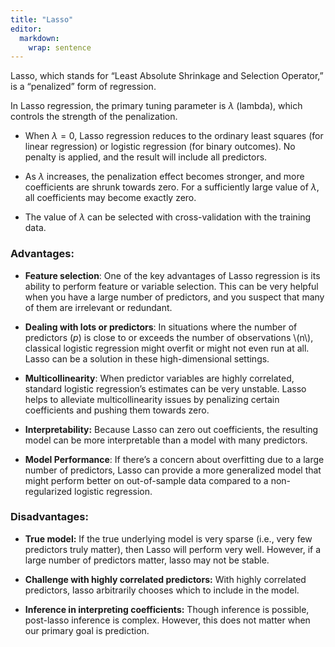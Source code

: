 ```yaml
---
title: "Lasso"
editor: 
  markdown: 
    wrap: sentence
---
```


Lasso, which stands for "Least Absolute Shrinkage and Selection Operator," is a "penalized" form of regression.

In Lasso regression, the primary tuning parameter is $\lambda$ (lambda), which controls the strength of the penalization.

-   When $\lambda=0$, Lasso regression reduces to the ordinary least squares (for linear regression) or logistic regression (for binary outcomes).
    No penalty is applied, and the result will include all predictors.

-   As $\lambda$ increases, the penalization effect becomes stronger, and more coefficients are shrunk towards zero.
    For a sufficiently large value of $\lambda$, all coefficients may become exactly zero.

-   The value of $\lambda$ can be selected with cross-validation with the training data.

### Advantages:

-   **Feature selection**: One of the key advantages of Lasso regression is its ability to perform feature or variable selection.
    This can be very helpful when you have a large number of predictors, and you suspect that many of them are irrelevant or redundant.

-   **Dealing with lots or predictors**: In situations where the number of predictors ($p$) is close to or exceeds the number of observations \\(n\\), classical logistic regression might overfit or might not even run at all.
    Lasso can be a solution in these high-dimensional settings.

-   **Multicollinearity**: When predictor variables are highly correlated, standard logistic regression's estimates can be very unstable.
    Lasso helps to alleviate multicollinearity issues by penalizing certain coefficients and pushing them towards zero.

-   **Interpretability:** Because Lasso can zero out coefficients, the resulting model can be more interpretable than a model with many predictors.

-   **Model Performance**: If there's a concern about overfitting due to a large number of predictors, Lasso can provide a more generalized model that might perform better on out-of-sample data compared to a non-regularized logistic regression.

### Disadvantages:

-   **True model:** If the true underlying model is very sparse (i.e., very few predictors truly matter), then Lasso will perform very well.
    However, if a large number of predictors matter, lasso may not be stable.

-   **Challenge with highly correlated predictors:** With highly correlated predictors, lasso arbitrarily chooses which to include in the model.

-   **Inference in interpreting coefficients:** Though inference is possible, post-lasso inference is complex.
    However, this does not matter when our primary goal is prediction.
